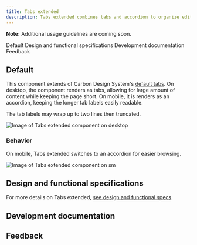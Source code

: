 ```yaml
---
title: Tabs extended
description: Tabs extended combines tabs and accordion to organize editorial content.
---
```



<ComponentDescription name="Tabs extended" type="ui" />

<InlineNotification>

**Note:** Additional usage guidelines are coming soon.

</InlineNotification>

<AnchorLinks>

<AnchorLink>Default</AnchorLink>
<AnchorLink>Design and functional specifications</AnchorLink>
<AnchorLink>Development documentation</AnchorLink>
<AnchorLink>Feedback</AnchorLink>

</AnchorLinks>

## Default

This component extends  of Carbon Design System's [default tabs](https://carbondesignsystem.com/components/tabs/usage/). On desktop, the component renders as tabs, allowing for large amount of content while keeping the page short. On mobile, it is renders as an accordion, keeping the longer tab labels easily readable.

The tab labels may wrap up to two lines then truncated.

<Row>
<Column colMd={8} colLg={8}>

![Image of Tabs extended component on desktop](../../images/component/tabs-extended/components--tabs-extended-1.png)

</Column>
</Row>

### Behavior

On mobile, Tabs extended switches to an accordion for easier browsing.

<Row>
<Column colMd={6} colLg={6}>

![Image of Tabs extended component on `sm`](../../images/component/tabs-extended/components--tabs-extended-2.png)

</Column>
</Row>


## Design and functional specifications

For more details on Tabs extended, <a href="https://ibm.box.com/s/26zrugvym00408zhpp23gqwnudzmgdd1" target="_blank" rel="noreferrer noopener nofollow">see design and functional specs</a>.

## Development documentation

<ComponentStatus name="Tabs extended" type="ui" />

## Feedback

<ComponentFeedback />
